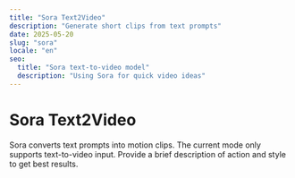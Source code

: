 ```yaml
---
title: "Sora Text2Video"
description: "Generate short clips from text prompts"
date: 2025-05-20
slug: "sora"
locale: "en"
seo:
  title: "Sora text-to-video model"
  description: "Using Sora for quick video ideas"
---
```


# Sora Text2Video

Sora converts text prompts into motion clips. The current mode only supports text-to-video input.
Provide a brief description of action and style to get best results.
